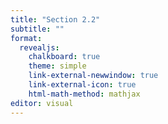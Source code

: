 ```yaml
---
title: "Section 2.2"
subtitle: ""
format: 
  revealjs: 
    chalkboard: true
    theme: simple
    link-external-newwindow: true
    link-external-icon: true
    html-math-method: mathjax
editor: visual
---
```


